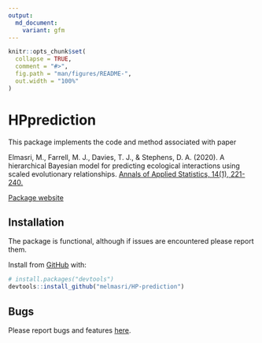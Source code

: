 ```yaml
---
output:
  md_document:
    variant: gfm
---
```


```r
knitr::opts_chunk$set(
  collapse = TRUE,
  comment = "#>",
  fig.path = "man/figures/README-",
  out.width = "100%"
)
```

# HPprediction

This package implements the code and method associated with paper

Elmasri, M., Farrell, M. J., Davies, T. J., & Stephens, D. A. (2020). A hierarchical Bayesian model for predicting ecological interactions using scaled evolutionary relationships. [Annals of Applied Statistics, 14(1), 221-240.](https://projecteuclid.org/euclid.aoas/1587002672)

[Package website](https://melmasri.github.io/HP-prediction/)

## Installation

The package  is functional, although if issues are encountered please report them.

Install from [GitHub](https://github.com/melmasri/HP-prediction) with:

```r
# install.packages("devtools")
devtools::install_github("melmasri/HP-prediction")
```
## Bugs

Please report bugs and features [here](https://github.com/melmasri/HP-prediction/issues).

